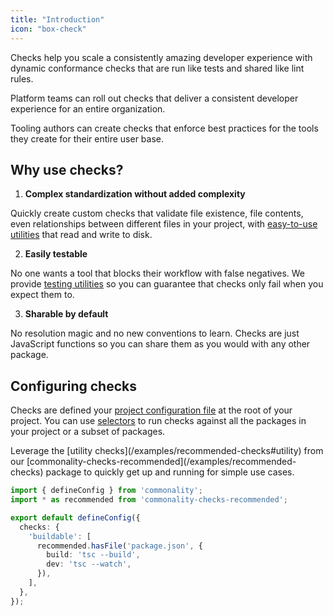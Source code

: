 ```yaml
---
title: "Introduction"
icon: "box-check"
---
```



Checks help you scale a consistently amazing developer experience with dynamic conformance checks that are run like tests and shared like lint rules.

Platform teams can roll out checks that deliver a consistent developer experience for an entire organization.

Tooling authors can create checks that enforce best practices for the tools they create for their entire user base.

## Why use checks?

1. **Complex standardization without added complexity**

Quickly create custom checks that validate file existence, file contents, even relationships between different files in your project, with [easy-to-use utilities](http://localhost:3000/docs/api/checks#utilities) that read and write to disk.

2. **Easily testable**

No one wants a tool that blocks their workflow with false negatives.
We provide [testing utilities](/checks/testing-checks) so you can guarantee that checks only fail when you expect them to.

3. **Sharable by default**

No resolution magic and no new conventions to learn. Checks are just JavaScript functions so you can share them as you would with any other package.



## Configuring checks
Checks are defined your [project configuration file](/reference/project-configuration) at the root of your project.
You can use [selectors](/selectors) to run checks against all the packages in your project or a subset of packages.

<Tip>
  Leverage the [utility checks](/examples/recommended-checks#utility) from our [commonality-checks-recommended](/examples/recommended-checks) package to quickly get up and running for simple use cases.
</Tip>

```typescript commonality.config.ts
import { defineConfig } from 'commonality';
import * as recommended from 'commonality-checks-recommended';

export default defineConfig({
  checks: {
    'buildable': [
      recommended.hasFile('package.json', {
        build: 'tsc --build',
        dev: 'tsc --watch',
      }),
    ],
  },
});
```




